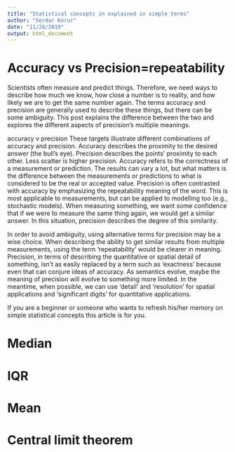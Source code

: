 ```yaml
---
title: "Statistical concepts in explained in simple terms"
author: "Serdar Korur"
date: "11/28/2019"
output: html_document
---
```


# Accuracy vs Precision=repeatability

Scientists often measure and predict things. Therefore, we need ways to describe how much we know, how close a number is to reality, and how likely we are to get the same number again. The terms accuracy and precision are generally used to describe these things, but there can be some ambiguity. This post explains the difference between the two and explores the different aspects of precision’s multiple meanings.

accuracy v precision
These targets illustrate different combinations of accuracy and precision. Accuracy describes the proximity to the desired answer (the bull’s eye). Precision describes the points’ proximity to each other. Less scatter is higher precision.
Accuracy refers to the correctness of a measurement or prediction. The results can vary a lot, but what matters is the difference between the measurements or predictions to what is considered to be the real or accepted value. Precision is often contrasted with accuracy by emphasizing the repeatability meaning of the word. This is most applicable to measurements, but can be applied to modelling too (e.g., stochastic models). When measuring something, we want some confidence that if we were to measure the same thing again, we would get a similar answer. In this situation, precision describes the degree of this similarity.

In order to avoid ambiguity, using alternative terms for precision may be a wise choice. When describing the ability to get similar results from multiple measurements, using the term ‘repeatability’ would be clearer in meaning. Precision, in terms of describing the quantitative or spatial detail of something, isn’t as easily replaced by a term such as ‘exactness’ because even that can conjure ideas of accuracy. As semantics evolve, maybe the meaning of precision will evolve to something more limited. In the meantime, when possible, we can use ‘detail’ and ‘resolution’ for spatial applications and ‘significant digits’ for quantitative applications.


If you are a beginner or someone who wants to refresh his/her memory on simple statistical concepts this article is for you.


# Median

# IQR

# Mean 

# Central limit theorem

